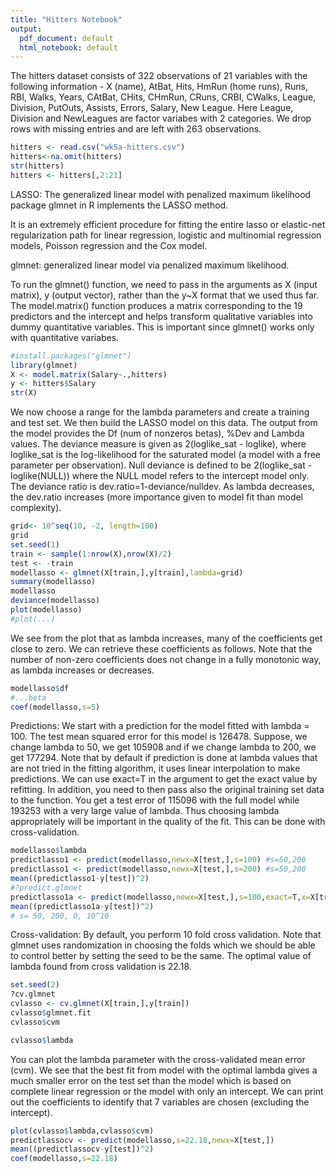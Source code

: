 ```yaml
---
title: "Hitters Notebook"
output:
  pdf_document: default
  html_notebook: default
---
```


The hitters dataset consists of 322 observations of 21 variables with the following information - X (name), AtBat, Hits, HmRun (home runs), Runs, RBI, Walks, Years, CAtBat, CHits, CHmRun, CRuns, CRBI, CWalks, League, Division, PutOuts, Assists, Errors, Salary, New League. Here League, Division and NewLeagues are factor variabes with 2 categories. We drop rows with missing entries and are left with 263 observations.
```r
hitters <- read.csv("wk5a-hitters.csv")
hitters<-na.omit(hitters)
str(hitters)
hitters <- hitters[,2:21]
```

LASSO: The generalized linear model with penalized maximum likelihood package glmnet in R implements the LASSO method. 

It is an extremely efficient procedure for fitting the entire lasso or elastic-net regularization path for linear regression, logistic and multinomial regression models, Poisson regression and the Cox model.

glmnet: generalized linear model via penalized maximum likelihood.

To run the glmnet() function, we need to pass in the arguments as X (input matrix), y (output vector), rather than the y~X format that we used thus far. The model.matrix() function produces a matrix corresponding to the 19 predictors and the intercept and helps transform qualitative variables into dummy quantitative variables. This is important since glmnet() works only with quantitative variabes.
```r
#install.packages("glmnet")
library(glmnet)
X <- model.matrix(Salary~.,hitters)
y <- hitters$Salary
str(X)
```


We now choose a range for the lambda parameters and create a training and test set. We then build the LASSO model on this data. The output from the model provides the Df (num of nonzeros betas), %Dev  and Lambda values. The deviance measure is given as 2(loglike_sat - loglike), where loglike_sat is the log-likelihood for the saturated model (a model with a free parameter per observation). Null deviance is defined to be
2(loglike_sat - loglike(NULL)) where the NULL model refers to the intercept model only. The deviance ratio is dev.ratio=1-deviance/nulldev. As lambda decreases, the dev.ratio increases (more importance given to model fit than model complexity).



```r
grid<- 10^seq(10, -2, length=100)
grid
set.seed(1)
train <- sample(1:nrow(X),nrow(X)/2)
test <- -train
modellasso <- glmnet(X[train,],y[train],lambda=grid)
summary(modellasso)
modellasso
deviance(modellasso)
plot(modellasso)
#plot(...)
```
We see from the plot that as lambda increases, many of the coefficients get close to zero. We can retrieve these coefficients as follows. Note that the number of non-zero coefficients does not change in a fully  monotonic way, as lambda increases or decreases.
```r
modellasso$df
#...beta
coef(modellasso,s=5)
```



Predictions: We start with a prediction for the model fitted with lambda = 100. The test mean squared error for this model is 126478. Suppose, we change lambda to 50, we get 105908 and if we change lambda to 200, we get 177294. Note that by default if prediction is done at lambda values that are not tried in the fitting algorithm, it uses linear interpolation to make predictions. We can use exact=T in the argument to get the exact value by refitting. In addition, you need to then pass also the original training set data to the function. You get a test error of 115096 with the full model while 193253 with a very large value of lambda. Thus choosing lambda appropriately will be important in the quality of the fit. This can be done with cross-validation.
```r
modellasso$lambda
predictlasso1 <- predict(modellasso,newx=X[test,],s=100) #s=50,200
predictlasso1 <- predict(modellasso,newx=X[test,],s=200) #s=50,200
mean((predictlasso1-y[test])^2)
#?predict.glmnet
predictlasso1a <- predict(modellasso,newx=X[test,],s=100,exact=T,x=X[train,],y=y[train])
mean((predictlasso1a-y[test])^2)
# s= 50, 200, 0, 10^10
```

Cross-validation: By default, you perform 10 fold cross validation. Note that glmnet uses randomization in choosing the folds which we should be able to control better by setting the seed to be the same. The optimal value of lambda found from cross validation is 22.18. 

```r
set.seed(2)
?cv.glmnet
cvlasso <- cv.glmnet(X[train,],y[train])
cvlasso$glmnet.fit
cvlasso$cvm

cvlasso$lambda
```
You can plot the lambda parameter with the cross-validated mean error (cvm). We see that the best fit from model with the optimal lambda gives a much smaller error on the test set than the model which is based on complete linear regression or the model with only an intercept. We can print out the coefficients to identify that 7 variables are chosen (excluding the intercept).
```r
plot(cvlasso$lambda,cvlasso$cvm)
predictlassocv <- predict(modellasso,s=22.18,newx=X[test,])
mean((predictlassocv-y[test])^2)
coef(modellasso,s=22.18)
```